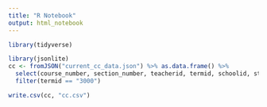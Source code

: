 ```yaml
---
title: "R Notebook"
output: html_notebook
---
```


```r
library(tidyverse)
```

```r
library(jsonlite)
cc <- fromJSON("current_cc_data.json") %>% as.data.frame() %>%
  select(course_number, section_number, teacherid, termid, schoolid, studentid, dateleft, sectionid) %>%
  filter(termid == "3000")
```

```r
write.csv(cc, "cc.csv")
```

